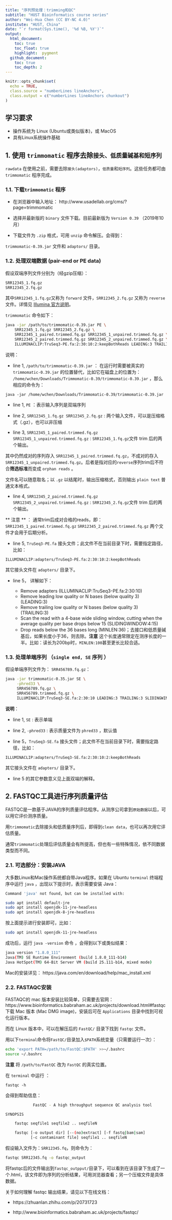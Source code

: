```yaml
---
title: "序列预处理：trimming和QC"
subtitle: "HUST Bioinformatics course series"
author: "Wei-Hua Chen (CC BY-NC 4.0)"
institute: "HUST, China"
date: "`r format(Sys.time(), '%d %B, %Y')`"
output:
  html_document:
    toc: true
    toc_float: true
    highlight:  pygment
  github_document:
    toc: true
    toc_depth: 2
---
```



```r
knitr::opts_chunk$set(
  echo = TRUE,
  class.source = "numberLines lineAnchors", 
  class.output = c("numberLines lineAnchors chunkout") 
)

```

## 学习要求

* 操作系统为 Linux (Ubuntu或类似版本)，或 MacOS
* 具有Linux系统操作基础

## 1. 使用 ``` trimmomatic ``` 程序去除```接头、低质量碱基和短序列```

```rawdata``` 在使用之前，需要去除```接头(adaptors)```，```低质量```和```短序列```。这些任务都可由 ``` trimmomatic ``` 程序完成。

### 1.1. 下载``` trimmomatic ``` 程序

* 在浏览器中输入地址： http://www.usadellab.org/cms/?page=trimmomatic

* 选择并最新版的 ``` binary ``` 文件下载。目前最新版为 ``` Version 0.39 ``` （2019年10月）

* 下载文件为 ``` .zip  ```  格式，可用 ``` unzip ``` 命令解压。会得到：

```trimmomatic-0.39.jar``` 文件和 ``` adaptors/ ``` 目录。

### 1.2. 处理双端数据 (pair-end or PE data)

假设双端序列文件分别为（经gzip压缩）：

```sh
SRR12345_1.fq.gz
SRR12345_2.fq.gz
```

其中```SRR12345_1.fq.gz```又称为  ``` forward ``` 文件，``` SRR12345_2.fq.gz ``` 又称为 ``` reverse ``` 文件。详情见 [Illumina 官方说明](https://support.illumina.com/bulletins/2016/04/fastq-files-explained.html)。

``` trimmomatic ``` 命令如下：

```sh
java -jar /path/to/trimmomatic-0.39.jar PE \
    SRR12345_1.fq.gz SRR12345_2.fq.gz \
    SRR12345_1_paired.trimmed.fq.gz SRR12345_1_unpaired.trimmed.fq.gz \
    SRR12345_2_paired.trimmed.fq.gz SRR12345_2_unpaired.trimmed.fq.gz \
    ILLUMINACLIP:TruSeq3-PE.fa:2:30:10:2:keepBothReads LEADING:3 TRAILING:3 MINLEN:36
```

说明：

* line 1, ``` /path/to/trimmomatic-0.39.jar ```  ： 在运行时需要被真实的 ``` trimmomatic-0.39.jar ``` 的位置替代，比如它在磁盘上的位置为： ``` /home/wchen/Downloads/Trimmomatic-0.39/trimmomatic-0.39.jar ``` ，那么相应的命令为：

``` java -jar /home/wchen/Downloads/Trimmomatic-0.39/trimmomatic-0.39.jar ```

* line 1, ``` PE ```  ：表示输入序列是双端序列

* line 2, ``` SRR12345_1.fq.gz SRR12345_2.fq.gz  ``` : 两个输入文件，可以是压缩格式（.gz），也可以非压缩

* line 3, ``` SRR12345_1_paired.trimmed.fq.gz SRR12345_1_unpaired.trimmed.fq.gz ``` : ```SRR12345_1.fq.gz```文件 trim 后的两个输出。

其中仍然成对的序列存入 ``` SRR12345_1_paired.trimmed.fq.gz ```，不成对的存入 ```  SRR12345_1_unpaired.trimmed.fq.gz  ```。后者是指对应的```reverse```序列trim后不符合**筛选标准**而变成 ``` orphan reads ``` 。

文件名可以随意取名；以 ```.gz``` 以结尾时，输出压缩格式，否则输出 ``` plain text ``` 普通文本格式。

* line 4, ``` SRR12345_2_paired.trimmed.fq.gz SRR12345_2_unpaired.trimmed.fq.gz ``` : ```SRR12345_2.fq.gz```文件 trim 后的两个输出。

** 注意 ** ：  通常trim后成对合格的reads，即： ``` SRR12345_1_paired.trimmed.fq.gz  ``` ``` SRR12345_2_paired.trimmed.fq.gz ``` 两个文件才会用于后期分析。

* line 5, ``` TruSeq3-PE.fa ``` 接头文件；此文件不在当前目录下时，需要指定路径，比如： 

``` ILLUMINACLIP:adapters/TruSeq3-PE.fa:2:30:10:2:keepBothReads ```

其它接头文件在 ``` adapters/ ``` 目录下。

* line 5， 详解如下：

  * Remove adapters (ILLUMINACLIP:TruSeq3-PE.fa:2:30:10)
  * Remove leading low quality or N bases (below quality 3) (LEADING:3)
  * Remove trailing low quality or N bases (below quality 3) (TRAILING:3)
  * Scan the read with a 4-base wide sliding window, cutting when the average quality per base drops below 15 (SLIDINGWINDOW:4:15)
  * Drop reads below the 36 bases long (MINLEN:36)；去接口和低质量碱基后，如果长度小于36，则去除。**注意** 这个长度通常限定在测序长度的一半。比如：读长为200bp时，```MINLEN:100```甚至更长比较合适。

### 1.3. 处理单端序列 （```single end, SE``` 序列 ）

假设单端序列文件为： ```SRR456789.fq.gz```：

```sh
java -jar trimmomatic-0.35.jar SE \
     -phred33 \
     SRR456789.fq.gz \
     SRR456789.trimmed.fq.gz \
     ILLUMINACLIP:TruSeq3-SE.fa:2:30:10 LEADING:3 TRAILING:3 SLIDINGWINDOW:4:15 MINLEN:36
```

**说明**：

* line 1, ``` SE ``` : 表示单端

* line 2, ``` -phred33 ``` : 表示质量文件为 ``` phred33 ``` ，默认值

* line 5，``` TruSeq3-SE.fa ``` 接头文件；此文件不在当前目录下时，需要指定路径，比如： 

``` ILLUMINACLIP:adapters/TruSeq3-SE.fa:2:30:10:2:keepBothReads ```

其它接头文件在 ``` adapters/ ``` 目录下。

* line 5  的其它参数意义见上面双端的解释。

## 2. FASTQC工具进行序列质量评估

FASTQC是一款基于JAVA的序列质量评估程序。从测序公司拿到```原始数据```以后，可以用它评价测序质量。

用```trimmomatic```去除接头和低质量序列后，即得到```clean data```，也可以再次用它评估质量。

通常```trimmomatic```处理后评估质量会有所提高，但也有一些特殊情况，依不同数据类型而不同。

### 2.1. 可选部分：安装JAVA

大多数Linux和Mac操作系统都自带Java程序。如果在 Ubuntu ```terminal ``` 终端程序中运行 ``` java ``` ，出现以下提示时，表示需要安装 Java：

```sh
Command 'java' not found, but can be installed with:

sudo apt install default-jre            
sudo apt install openjdk-11-jre-headless
sudo apt install openjdk-8-jre-headless 
```

按上面提示进行安装即可，比如：

```sh
sudo apt install openjdk-11-jre-headless
```

成功后，运行 ```  java -version ``` 命令 ，会得到以下或类似结果：

```sh
java version "1.8.0_111"
Java(TM) SE Runtime Environment (build 1.8.0_111-b14)
Java HotSpot(TM) 64-Bit Server VM (build 25.111-b14, mixed mode)
```

Mac的安装详见： https://java.com/en/download/help/mac_install.xml

### 2.2. FASTAQC安装

FASTAQC的 mac 版本安装比较简单，只需要去官网：https://www.bioinformatics.babraham.ac.uk/projects/download.html#fastqc 下载 Mac 版本 (Mac DMG image)，安装后可在 ``` Applications ``` 目录中找到可视化运行版本。

而在 Linux 版本中，可以在解压后的 ``` FastQC/ ``` 目录下找到 ``` fastqc ``` 文件。

用以下```terminal```命令将``` FastQC/ ```目录加入```$PATH```系统变量（只需要运行一次）：

```sh
echo 'export PATH=/path/to/FastQC:$PATH' >>~/.bashrc
source ~/.bashrc
```

**注意** 将 ``` /path/to/FastQC ``` 改为 ``` FastQC ``` 的真实位置。


在 ``` terminal ``` 中运行 ：

``` fastqc -h ``` 

会得到帮助信息：

```sh

            FastQC - A high throughput sequence QC analysis tool

SYNOPSIS

	fastqc seqfile1 seqfile2 .. seqfileN

    fastqc [-o output dir] [--(no)extract] [-f fastq|bam|sam]
           [-c contaminant file] seqfile1 .. seqfileN

```

假设输入文件为：``` SRR12345.fq ```，则命令为： 

```sh
fastqc SRR12345.fq -o fastqc_output
```

将fastqc后的文件输出到```fastqc_outpput/```目录下，可以看到在该目录下生成了一个.html，该文件即为序列的分析结果，可用浏览器查看；另一个压缩文件是具体数据。

关于如何理解 fastqc 输出结果，请见以下在线文档：

* https://zhuanlan.zhihu.com/p/20731723

* http://www.bioinformatics.babraham.ac.uk/projects/fastqc/

